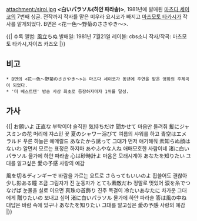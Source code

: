 attachment:/siroi.jpg
'''<白いパラソル(하얀 파라솔)>''', 1981년에 발매된 [[마츠다 세이코]]의 7번째 싱글. 전작까지 작사를 맡은 미우라 요시코가 빠지고 [[마츠모토 타카시]]가 작사를 맡게되었다.
B면은 <花一色〜野菊のささやき〜>.

{{|
수록 앨범: 風立ちぬ
발매일: 1981년 7월21일
레이블: cbs소니
작사/작곡: 마츠모토 타카시,자이츠 카즈오
|}}
== 비고 ==
 * B면의 <花一色〜野菊のささやき〜>는 마츠다 세이코가 동년에 주연을 맡은 영화의 주제곡이 되었다.
 * '더 베스트텐' 방송 사상 최초로 등장하자마자 1위를 달성.

== 가사 ==
{{{#!html
<iframe width="420" height="315" src="//www.youtube.com/embed/ILDW59pQYU8" frameborder="0" allowfullscreen></iframe>
}}}

{{|
お願いよ 正直な
부탁이야 솔직한
気持ちだけ 聞かせて
마음만 들려줘
髪にジャスミンの花
머리에 쟈스민 꽃
夏のシャワー浴びて
여름의 샤워를 하고
青空はエメラルド
푸른 하늘은 에메랄드
あなたから誘って
그대가 먼저 얘기해줘
素知らぬ顔はないわ
알면서 모르는 표정은 하지마
あやふやな人ね
애매모호한 사람이네
渚に白いパラソル
물가에 하얀 파라솔
心は砂時計よ
마음은 모래시계야
あなたを知りたい
그대를 알고싶은
愛の予感
사랑의 예감

風を切るディンギーで
바람을 가르는 요트로
さらってもいいのよ
휩쓸어도 괜찮아
少し影ある瞳
조금 그림자가 진 눈동자가
とても素敵だわ
정말로 멋있어
涙を糸でつなげば
눈물을 실로 이으면
真珠の首飾り
진주 목걸이
冷たいあなたに
차가운 그대에게
贈りたいの
보내고 싶어
渚に白いパラソル
물가에 하얀 파라솔
答は風の中ね
대답은 바람 속에 있구나
あなたを知りたい
그대를 알고싶은
愛の予感
사랑의 예감
|}}
